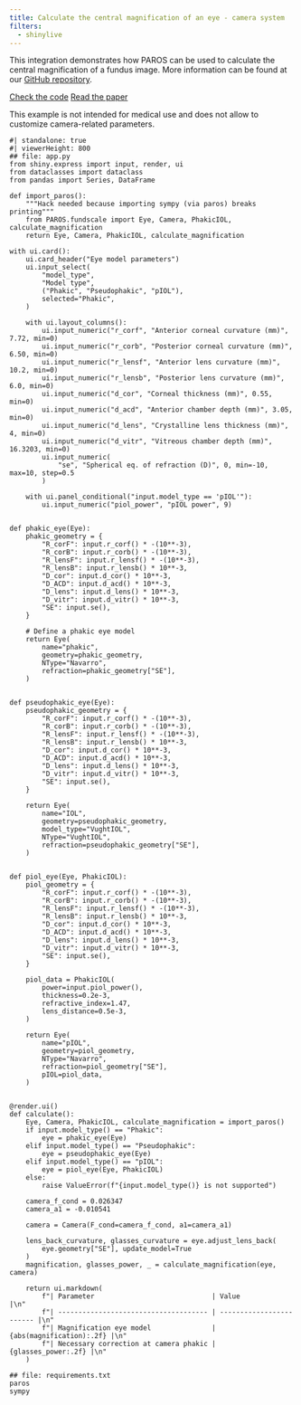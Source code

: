 ```yaml
---
title: Calculate the central magnification of an eye - camera system
filters:
  - shinylive
---
```


This integration demonstrates how PAROS can be used to calculate the central magnification of a fundus image. More information can be found at our [GitHub repository](https://github.com/MREYE-LUMC/PAROS).

[Check the code](https://github.com/MREYE-LUMC/PAROS){.btn .btn-outline-primary .btn role="button"}
[Read the paper](https://doi.org/10.1167/iovs.65.1.43){.btn .btn-outline-primary .btn role="button"}

::: {.callout-warning}
This example is not intended for medical use and does not allow to customize camera-related parameters.
:::

:::{.column-screen-inset}
```shinylive-python
#| standalone: true
#| viewerHeight: 800
## file: app.py
from shiny.express import input, render, ui
from dataclasses import dataclass
from pandas import Series, DataFrame

def import_paros():
    """Hack needed because importing sympy (via paros) breaks printing"""
    from PAROS.fundscale import Eye, Camera, PhakicIOL, calculate_magnification
    return Eye, Camera, PhakicIOL, calculate_magnification

with ui.card():
    ui.card_header("Eye model parameters")
    ui.input_select(
        "model_type",
        "Model type",
        ("Phakic", "Pseudophakic", "pIOL"),
        selected="Phakic",
    )

    with ui.layout_columns():
        ui.input_numeric("r_corf", "Anterior corneal curvature (mm)", 7.72, min=0)
        ui.input_numeric("r_corb", "Posterior corneal curvature (mm)", 6.50, min=0)
        ui.input_numeric("r_lensf", "Anterior lens curvature (mm)", 10.2, min=0)
        ui.input_numeric("r_lensb", "Posterior lens curvature (mm)", 6.0, min=0)
        ui.input_numeric("d_cor", "Corneal thickness (mm)", 0.55, min=0)
        ui.input_numeric("d_acd", "Anterior chamber depth (mm)", 3.05, min=0)
        ui.input_numeric("d_lens", "Crystalline lens thickness (mm)", 4, min=0)
        ui.input_numeric("d_vitr", "Vitreous chamber depth (mm)", 16.3203, min=0)
        ui.input_numeric(
            "se", "Spherical eq. of refraction (D)", 0, min=-10, max=10, step=0.5
        )

    with ui.panel_conditional("input.model_type == 'pIOL'"):
        ui.input_numeric("piol_power", "pIOL power", 9)


def phakic_eye(Eye):
    phakic_geometry = {
        "R_corF": input.r_corf() * -(10**-3),
        "R_corB": input.r_corb() * -(10**-3),
        "R_lensF": input.r_lensf() * -(10**-3),
        "R_lensB": input.r_lensb() * 10**-3,
        "D_cor": input.d_cor() * 10**-3,
        "D_ACD": input.d_acd() * 10**-3,
        "D_lens": input.d_lens() * 10**-3,
        "D_vitr": input.d_vitr() * 10**-3,
        "SE": input.se(),
    }

    # Define a phakic eye model
    return Eye(
        name="phakic",
        geometry=phakic_geometry,
        NType="Navarro",
        refraction=phakic_geometry["SE"],
    )


def pseudophakic_eye(Eye):
    pseudophakic_geometry = {
        "R_corF": input.r_corf() * -(10**-3),
        "R_corB": input.r_corb() * -(10**-3),
        "R_lensF": input.r_lensf() * -(10**-3),
        "R_lensB": input.r_lensb() * 10**-3,
        "D_cor": input.d_cor() * 10**-3,
        "D_ACD": input.d_acd() * 10**-3,
        "D_lens": input.d_lens() * 10**-3,
        "D_vitr": input.d_vitr() * 10**-3,
        "SE": input.se(),
    }

    return Eye(
        name="IOL",
        geometry=pseudophakic_geometry,
        model_type="VughtIOL",
        NType="VughtIOL",
        refraction=pseudophakic_geometry["SE"],
    )


def piol_eye(Eye, PhakicIOL):
    piol_geometry = {
        "R_corF": input.r_corf() * -(10**-3),
        "R_corB": input.r_corb() * -(10**-3),
        "R_lensF": input.r_lensf() * -(10**-3),
        "R_lensB": input.r_lensb() * 10**-3,
        "D_cor": input.d_cor() * 10**-3,
        "D_ACD": input.d_acd() * 10**-3,
        "D_lens": input.d_lens() * 10**-3,
        "D_vitr": input.d_vitr() * 10**-3,
        "SE": input.se(),
    }

    piol_data = PhakicIOL(
        power=input.piol_power(),
        thickness=0.2e-3,
        refractive_index=1.47,
        lens_distance=0.5e-3,
    )

    return Eye(
        name="pIOL",
        geometry=piol_geometry,
        NType="Navarro",
        refraction=piol_geometry["SE"],
        pIOL=piol_data,
    )


@render.ui()
def calculate():
    Eye, Camera, PhakicIOL, calculate_magnification = import_paros()
    if input.model_type() == "Phakic":
        eye = phakic_eye(Eye)
    elif input.model_type() == "Pseudophakic":
        eye = pseudophakic_eye(Eye)
    elif input.model_type() == "pIOL":
        eye = piol_eye(Eye, PhakicIOL)
    else:
        raise ValueError(f"{input.model_type()} is not supported")

    camera_f_cond = 0.026347
    camera_a1 = -0.010541

    camera = Camera(F_cond=camera_f_cond, a1=camera_a1)

    lens_back_curvature, glasses_curvature = eye.adjust_lens_back(
        eye.geometry["SE"], update_model=True
    )
    magnification, glasses_power, _ = calculate_magnification(eye, camera)

    return ui.markdown(
        f"| Parameter                             | Value                    |\n"
        f"| ------------------------------------- | ------------------------ |\n"
        f"| Magnification eye model               | {abs(magnification):.2f} |\n"
        f"| Necessary correction at camera phakic | {glasses_power:.2f} |\n"
    )

## file: requirements.txt
paros
sympy
```
:::